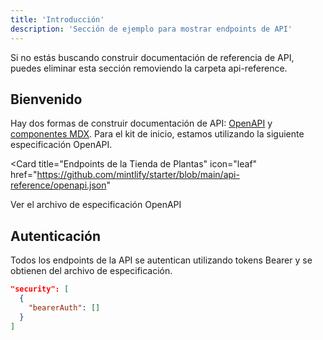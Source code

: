 ```yaml
---
title: 'Introducción'
description: 'Sección de ejemplo para mostrar endpoints de API'
---
```


<Note>
  Si no estás buscando construir documentación de referencia de API, puedes eliminar
  esta sección removiendo la carpeta api-reference.
</Note>

## Bienvenido

Hay dos formas de construir documentación de API: [OpenAPI](https://mintlify.com/docs/api-playground/openapi/setup) y [componentes MDX](https://mintlify.com/docs/api-playground/mdx/configuration). Para el kit de inicio, estamos utilizando la siguiente especificación OpenAPI.

<Card
  title="Endpoints de la Tienda de Plantas"
  icon="leaf"
  href="https://github.com/mintlify/starter/blob/main/api-reference/openapi.json"
>
  Ver el archivo de especificación OpenAPI
</Card>

## Autenticación

Todos los endpoints de la API se autentican utilizando tokens Bearer y se obtienen del archivo de especificación.

```json
"security": [
  {
    "bearerAuth": []
  }
]
```